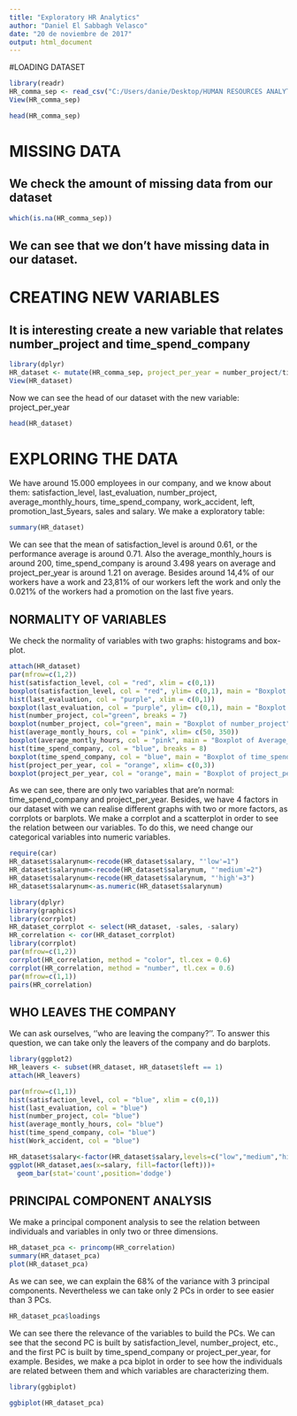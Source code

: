 ---
title: "Exploratory HR Analytics"
author: "Daniel El Sabbagh Velasco"
date: "20 de noviembre de 2017"
output: html_document
---
#LOADING DATASET

```{r, message=FALSE, warning=FALSE}
library(readr)
HR_comma_sep <- read_csv("C:/Users/danie/Desktop/HUMAN RESOURCES ANALYTICS - EQUIPO ANALISIS DE DATOS/HR_comma_sep.csv")
View(HR_comma_sep)
```
```{r}
head(HR_comma_sep)
```


# MISSING DATA
## We check the amount of missing data from our dataset

```{r}
which(is.na(HR_comma_sep))
```

## We can see that we don't have missing data in our dataset. 
# CREATING NEW VARIABLES
## It is interesting create a new variable that relates number_project and time_spend_company
```{r, message=FALSE}
library(dplyr)
HR_dataset <- mutate(HR_comma_sep, project_per_year = number_project/time_spend_company)
View(HR_dataset)
```

Now we can see the head of our dataset with the new variable: project_per_year
```{r}
head(HR_dataset)
```

# EXPLORING THE DATA

We have around 15.000 employees in our company, and we know about them: satisfaction_level, last_evaluation, number_project, average_monthly_hours, time_spend_company, work_accident, left, promotion_last_5years, sales and salary. 
We make a exploratory table: 

```{r}
summary(HR_dataset)
```

We can see that the mean of satisfaction_level is around 0.61, or the performance average is around 0.71. Also the average_monthly_hours is around 200, time_spend_company is around 3.498 years on average and project_per_year is around 1.21 on average. Besides around 14,4% of our workers have a work and 23,81% of our workers left the work and only the 0.021% of the workers had a promotion on the last five years. 

## NORMALITY OF VARIABLES
We check the normality of variables with two graphs: histograms and box-plot. 

```{r}
attach(HR_dataset)
par(mfrow=c(1,2))
hist(satisfaction_level, col = "red", xlim = c(0,1))
boxplot(satisfaction_level, col = "red", ylim= c(0,1), main = "Boxplot of Satisfaction_level")
hist(last_evaluation, col = "purple", xlim = c(0,1))
boxplot(last_evaluation, col = "purple", ylim= c(0,1), main = "Boxplot of Last_evaluation")
hist(number_project, col="green", breaks = 7)
boxplot(number_project, col="green", main = "Boxplot of number_project")
hist(average_montly_hours, col = "pink", xlim= c(50, 350))
boxplot(average_montly_hours, col = "pink", main = "Boxplot of Average_monthly_hours")
hist(time_spend_company, col = "blue", breaks = 8)
boxplot(time_spend_company, col = "blue", main = "Boxplot of time_spend_company")
hist(project_per_year, col = "orange", xlim= c(0,3))
boxplot(project_per_year, col = "orange", main = "Boxplot of project_per_year")

```

As we can see, there are only two variables that are'n normal: time_spend_company and project_per_year. 
Besides, we have 4 factors in our dataset with we can realise different graphs with two or more factors, as corrplots or barplots. 
We make a corrplot and a scatterplot in order to see the relation between our variables. To do this, we need change our categorical variables into numeric variables. 


```{r}
require(car)
HR_dataset$salarynum<-recode(HR_dataset$salary, "'low'=1")
HR_dataset$salarynum<-recode(HR_dataset$salarynum, "'medium'=2")
HR_dataset$salarynum<-recode(HR_dataset$salarynum, "'high'=3")
HR_dataset$salarynum<-as.numeric(HR_dataset$salarynum)

library(dplyr)
library(graphics)
library(corrplot)
HR_dataset_corrplot <- select(HR_dataset, -sales, -salary)
HR_correlation <- cor(HR_dataset_corrplot)
library(corrplot)
par(mfrow=c(1,2))
corrplot(HR_correlation, method = "color", tl.cex = 0.6)
corrplot(HR_correlation, method = "number", tl.cex = 0.6)
par(mfrow=c(1,1))
pairs(HR_correlation)
```

## WHO LEAVES THE COMPANY

We can ask ourselves, ''who are leaving the company?''. To answer this question, we can take only the leavers of the company and do barplots. 
```{r, message=FALSE}
library(ggplot2)
HR_leavers <- subset(HR_dataset, HR_dataset$left == 1)
attach(HR_leavers)
```


```{r}
par(mfrow=c(1,1))
hist(satisfaction_level, col = "blue", xlim = c(0,1))
hist(last_evaluation, col = "blue")
hist(number_project, col= "blue")
hist(average_montly_hours, col= "blue")
hist(time_spend_company, col= "blue")
hist(Work_accident, col = "blue")

HR_dataset$salary<-factor(HR_dataset$salary,levels=c("low","medium","high")) 
ggplot(HR_dataset,aes(x=salary, fill=factor(left)))+
  geom_bar(stat='count',position='dodge')
```

## PRINCIPAL COMPONENT ANALYSIS

We make a principal component analysis to see the relation between individuals and variables in only two or three dimensions. 
```{r}
HR_dataset_pca <- princomp(HR_correlation)
summary(HR_dataset_pca)
plot(HR_dataset_pca)
```

As we can see, we can explain the 68% of the variance with 3 principal components. Nevertheless we can take only 2 PCs in order to see easier than 3 PCs. 

```{r}
HR_dataset_pca$loadings
```

We can see there the relevance of the variables to build the PCs. We can see that the second PC is built by satisfaction_level, number_project, etc., and the first PC is built by time_spend_company or project_per_year, for example. 
Besides, we make a pca biplot in order to see how the individuals are related between them and which variables are characterizing them. 

```{r, message = FALSE}
library(ggbiplot)
```

```{r}
ggbiplot(HR_dataset_pca)
```

